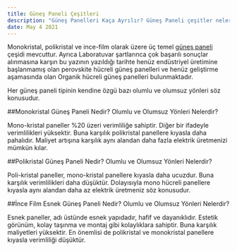 ```yaml
---
title: Güneş Paneli Çeşitleri
description: "Güneş Panelleri Kaça Ayrılır? Güneş Paneli çeşitler nelerdir ve fiyat / performans düzeyleri nedir?"
date: May 4 2021
---
```



Monokristal, polikristal ve ince-film olarak üzere üç temel [güneş paneli](https://solaravm.com/solar-gunes-paneli) çeşidi mevcuttur. Ayrıca Laboratuvar şartlarınca çok başarılı sonuçlar alınmasına karşın bu yazının yazıldığı tarihte henüz endüstriyel üretimine başlanmamış olan perovskite hücreli güneş panelleri ve henüz geliştirme aşamasında olan Organik hücreli güneş panelleri bulunmaktadır. 

Her güneş paneli tipinin kendine özgü bazı olumlu ve olumsuz yönleri söz konusudur.

##Monokristal Güneş Paneli Nedir? Olumlu ve Olumsuz Yönleri Nelerdir?

Mono-kristal paneller %20 üzeri verimliliğe sahiptir. Diğer bir ifadeyle verimlilikleri yüksektir. Buna karşılık polikristal panellere kıyasla daha pahalıdır. Maliyet artışına karşılık aynı alandan daha fazla elektrik üretmenizi mümkün kılar.

##Polikristal Güneş Paneli Nedir? Olumlu ve Olumsuz Yönleri Nelerdir?

Poli-kristal paneller, mono-kristal panellere kıyasla daha ucuzdur. Buna karşılık verimlilikleri daha düşüktür. Dolayısıyla mono hücreli panellere kıyasla aynı alandan daha az elektrik üretmeniz söz konusudur.

##İnce Film Esnek Güneş Paneli Nedir? Olumlu ve Olumsuz Yönleri Nelerdir?

Esnek paneller, adı üstünde esnek yapıdadır, hafif ve dayanıklıdır. Estetik görünüm, kolay taşınma ve montaj gibi kolaylıklara sahiptir. Buna karşılık maliyetleri yüksektir. En önemlisi de polikristal  ve monokristal panellere kıyasla verimliliği düşüktür.



